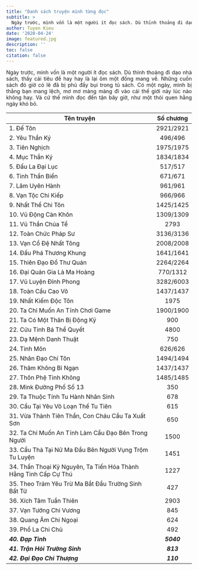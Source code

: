 ```yaml
---
title: "Danh sách truyện mình từng đọc"
subtitle: >
  Ngày trước, mình vốn là một người ít đọc sách. Dù thỉnh thoảng đi dạo nhà sách, thấy cái tiêu đề hay hay là lại ôm một đống mang về. Những cuốn sách đó...
author: Tuyen Kieu  
date: '2020-04-24'
image: featured.jpg
description: ''
toc: false
citation: false
---
```


<p style = "text-align: justify">Ngày trước, mình vốn là một người ít đọc sách. Dù thỉnh thoảng đi dạo nhà sách, thấy cái tiêu đề hay hay là lại ôm một đống mang về. Những cuốn sách đó giờ có lẽ đã bị phủ đầy bụi trong tủ sách. Có một ngày, mình bị thằng bạn mang lệch, mơ mơ màng màng đi vào cái thế giới này lúc nào không hay. Và cứ thế mình đọc đến tận bây giờ, như một thói quen hằng ngày khó bỏ. </p>

| Tên truyện|Số chương|
|---|:---:|
|1. Đế Tôn|2921/2921|
|2. Yêu Thần Ký|496/496|
|3. Tiên Nghịch|1975/1975|
|4. Mục Thần Ký |1834/1834|
|5. Đấu La Đại Lục |517/517|
|6. Tinh Thần Biến |671/671|
|7. Lâm Uyên Hành |961/961|
|8. Vạn Tộc Chi Kiếp |966/966|
|9. Nhất Thế Chi Tôn |1425/1425|
|10. Vũ Động Càn Khôn |1309/1309|
|11. Vũ Thần Chúa Tể |2793|
|12. Toàn Chức Pháp Sư |3136/3136|
|13. Vạn Cổ Đệ Nhất Tông |2008/2008|
|14. Đấu Phá Thương Khung |1641/1641|
|15. Thiên Đạo Đồ Thư Quán |2264/2264|
|16. Đại Quản Gia Là Ma Hoàng |770/1312|
|17. Vũ Luyện Đỉnh Phong |3282/6003|
|18. Toàn Cầu Cao Võ |1437/1437|
|19. Nhất Kiếm Độc Tôn |1975|
|20. Ta Chỉ Muốn An Tĩnh Chơi Game |1900/1900|
|21. Ta Có Một Thân Bị Động Kỹ |900|
|22. Cửu Tinh Bá Thể Quyết |4800|
|23. Dạ Mệnh Danh Thuật |750|
|24. Tinh Môn |626/626|
|25. Nhân Đạo Chí Tôn |1494/1494|
|26. Thâm Không Bỉ Ngạn |1437/1437|
|27. Thôn Phệ Tinh Không |1485/1485|
|28. Mink Đường Phố Số 13 |350|
|29. Ta Thuộc Tính Tu Hành Nhân Sinh |678|
|30. Cẩu Tại Yêu Võ Loạn Thế Tu Tiên |615| 
|31. Vừa Thành Tiên Thần, Con Cháu Cầu Ta Xuất Sơn |650|
|32. Ta Chỉ Muốn An Tĩnh Làm Cẩu Đạo Bên Trong Người |1500|
|33. Cẩu Thả Tại Nữ Ma Đầu Bên Người Vụng Trộm Tu Luyện|1451|
|34. Thần Thoại Kỷ Nguyên, Ta Tiến Hóa Thành Hằng Tinh Cấp Cự Thú|1227|
|35. Theo Trảm Yêu Trừ Ma Bắt Đầu Trường Sinh Bất Tử|427|
|36. Xích Tâm Tuần Thiên |2903|
|37. Vạn Tướng Chi Vương|845|
|38. Quang Âm Chi Ngoại|624|
|39. Phổ La Chi Chủ|492|
|***40. Đạp Tinh***|***5040***|
|***41. Trận Hỏi Trường Sinh***|***813***|
|***42. Đại Đạo Chi Thượng***|***110***|
